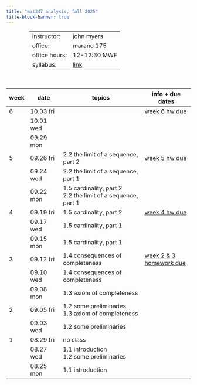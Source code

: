 ```yaml
---
title: "mat347 analysis, fall 2025"
title-block-banner: true
---
```


<table style="width:75%; margin-left:auto; margin-right:auto; margin-bottom: 50px;">
  <tr>
    <td>instructor:</td>
    <td>john myers</td>
  </tr>
  <tr>
    <td>office:</td>
    <td>marano 175</td>
  </tr>
  <tr>
    <td>office hours:</td>
    <td>12-12:30 MWF</td>
  </tr>
  <tr>
    <td>syllabus:</td>
    <td><a href="https://drive.google.com/file/d/1EHFZiLx6-pJ76BjbNA53SzFokGBwlYki/view?usp=drive_link" target="_blank">link</a></td>
  </tr>
</table>

| week | date | topics | info + due dates | 
|-|--|-----|---|
| 6 | 10.03 fri || <a href="https://drive.google.com/file/d/1pM7l3IQDRGq-rE6811EM4VLBP7fG9eoW/view?usp=drive_link" target="_blank">week 6 hw due</a>
|| 10.01 wed
|| 09.29 mon
| 5 | 09.26 fri | 2.2 the limit of a sequence, part 2 <a href="https://drive.google.com/file/d/1kWeanrgHLDECBFJa5h5mrN5TkdU5Pm4q/view?usp=drive_link" target="_blank"><i class="bi bi-book"></i></a> <a href="https://drive.google.com/file/d/1FJB-kNkw0UfxO6Tg-9-slY2eWKZFXWwB/view?usp=drive_link" target="_blank"><i class="bi bi-journal"></i></a> <a href="https://drive.google.com/file/d/1d0lp2zfZ7EagUCFR6H0Awu6KSD42Tqdu/view?usp=drive_link" target="_blank"><i class="bi bi-journal-check"></i></a> | <a href="https://drive.google.com/file/d/1Fu1J97THoJfijcx5wuNCjX4daSm62aYg/view?usp=drive_link" target="_blank">week 5 hw due</a>
|| 09.24 wed | 2.2 the limit of a sequence, part 1 <a href="https://drive.google.com/file/d/1f2CBHJSwEhDQD3GwAq0iYs47SvyMfP5w/view?usp=drive_link" target="_blank"><i class="bi bi-book"></i></a> <a href="https://drive.google.com/file/d/1r2gbJh6B-_10OwjJ83Y-Sh4RTtBSH7kK/view?usp=drive_link" target="_blank"><i class="bi bi-journal"></i></a> <a href="https://drive.google.com/file/d/1yz9y1gASL-n1iGoFHWu4Bs1Br3ego0te/view?usp=drive_link" target="_blank"><i class="bi bi-journal-check"></i></a>
|| 09.22 mon | 1.5 cardinality, part 2 <a href="https://drive.google.com/file/d/1HzwbyxwXNb-ntPXszUARtc6LEWdoBwr4/view?usp=drive_link" target="_blank"><i class="bi bi-book"></i></a> <a href="https://drive.google.com/file/d/1FUsS7CX7z77OIINNDSh8xtkz4pyEY4rU/view?usp=drive_link" target="_blank"><i class="bi bi-journal"></i></a> <a href="https://drive.google.com/file/d/1T9QBTVTnBb3dPomDVvDM03t83Zp8MKDQ/view?usp=drive_link" target="_blank"><i class="bi bi-journal-check"></i></a><br>2.2 the limit of a sequence, part 1 <a href="https://drive.google.com/file/d/1f2CBHJSwEhDQD3GwAq0iYs47SvyMfP5w/view?usp=drive_link" target="_blank"><i class="bi bi-book"></i></a> <a href="https://drive.google.com/file/d/1r2gbJh6B-_10OwjJ83Y-Sh4RTtBSH7kK/view?usp=drive_link" target="_blank"><i class="bi bi-journal"></i></a> <a href="https://drive.google.com/file/d/1yz9y1gASL-n1iGoFHWu4Bs1Br3ego0te/view?usp=drive_link" target="_blank"><i class="bi bi-journal-check"></i></a>
| 4 | 09.19 fri | 1.5 cardinality, part 2 <a href="https://drive.google.com/file/d/1HzwbyxwXNb-ntPXszUARtc6LEWdoBwr4/view?usp=drive_link" target="_blank"><i class="bi bi-book"></i></a> <a href="https://drive.google.com/file/d/1FUsS7CX7z77OIINNDSh8xtkz4pyEY4rU/view?usp=drive_link" target="_blank"><i class="bi bi-journal"></i></a> <a href="https://drive.google.com/file/d/1T9QBTVTnBb3dPomDVvDM03t83Zp8MKDQ/view?usp=drive_link" target="_blank"><i class="bi bi-journal-check"></i></a> | <a href="https://drive.google.com/file/d/1YmF6DdcPsYONWgtTx6FAwpTgZyjfghZN/view?usp=drive_link" target="_blank">week 4 hw due</a>
|| 09.17 wed | 1.5 cardinality, part 1 <a href="https://drive.google.com/file/d/1S2GlPmaONK_tbus2D6hs1mfOKLJQvImT/view?usp=drive_link" target="_blank"><i class="bi bi-book"></i></a> <a href="https://drive.google.com/file/d/1QouFMzL07K8soWxiQwIMqAGSW6_gaHVG/view?usp=drive_link" target="_blank"><i class="bi bi-journal"></i></a> <a href="https://drive.google.com/file/d/1kThpBG5obEhlG52NT-jzX-pEXzBUUDep/view?usp=drive_link" target="_blank"><i class="bi bi-journal-check"></i></a>
|| 09.15 mon | 1.5 cardinality, part 1 <a href="https://drive.google.com/file/d/1S2GlPmaONK_tbus2D6hs1mfOKLJQvImT/view?usp=drive_link" target="_blank"><i class="bi bi-book"></i></a> <a href="https://drive.google.com/file/d/1QouFMzL07K8soWxiQwIMqAGSW6_gaHVG/view?usp=drive_link" target="_blank"><i class="bi bi-journal"></i></a> <a href="https://drive.google.com/file/d/1kThpBG5obEhlG52NT-jzX-pEXzBUUDep/view?usp=drive_link" target="_blank"><i class="bi bi-journal-check"></i></a>
| 3 | 09.12 fri | 1.4 consequences of completeness <a href="https://drive.google.com/file/d/1iRSpIdTRIZgqSDXOC7en9Z3SFxKvwhk1/view?usp=drive_link" target="_blank"><i class="bi bi-book"></i></a> <a href="https://drive.google.com/file/d/1bHua9E-nwNRl-5NVZvopWap_OGLHm5x1/view?usp=drive_link" target="_blank"><i class="bi bi-journal"></i></a> <a href="https://drive.google.com/file/d/1Z71KjqpB_I08p1Ehd-m9MXvd13FrNTCU/view?usp=drive_link" target="_blank"><i class="bi bi-journal-check"></i></a> | <a href="https://drive.google.com/file/d/159a_cI4OpZY9p8If4nZZfAzqjlBCygO9/view?usp=drive_link" target="_blank">week 2 & 3 homework due</a>
|| 09.10 wed | 1.4 consequences of completeness <a href="https://drive.google.com/file/d/1iRSpIdTRIZgqSDXOC7en9Z3SFxKvwhk1/view?usp=drive_link" target="_blank"><i class="bi bi-book"></i></a> <a href="https://drive.google.com/file/d/1bHua9E-nwNRl-5NVZvopWap_OGLHm5x1/view?usp=drive_link" target="_blank"><i class="bi bi-journal"></i></a> <a href="https://drive.google.com/file/d/1Z71KjqpB_I08p1Ehd-m9MXvd13FrNTCU/view?usp=drive_link" target="_blank"><i class="bi bi-journal-check"></i></a>
|| 09.08 mon | 1.3 axiom of completeness <a href="https://drive.google.com/file/d/1PCvj2tu7NaMF48cIoS-OKOLje6euwTTP/view?usp=drive_link" target="_blank"><i class="bi bi-book"></i></a> <a href="https://drive.google.com/file/d/1-BgUQOZNCTbPDQ22UJjHorJ4u7asWkGq/view?usp=drive_link" target="_blank"><i class="bi bi-journal"></i></a> <a href="https://drive.google.com/file/d/12RXBIJMpSZ2qvSeQw3mfWwcPy3U-5mxi/view?usp=drive_link" target="_blank"><i class="bi bi-journal-check"></i></a>
| 2 | 09.05 fri | 1.2 some preliminaries<br>1.3 axiom of completeness <a href="https://drive.google.com/file/d/1PCvj2tu7NaMF48cIoS-OKOLje6euwTTP/view?usp=drive_link" target="_blank"><i class="bi bi-book"></i></a> <a href="https://drive.google.com/file/d/1-BgUQOZNCTbPDQ22UJjHorJ4u7asWkGq/view?usp=drive_link" target="_blank"><i class="bi bi-journal"></i></a> <a href="https://drive.google.com/file/d/12RXBIJMpSZ2qvSeQw3mfWwcPy3U-5mxi/view?usp=drive_link" target="_blank"><i class="bi bi-journal-check"></i></a>
|| 09.03 wed | 1.2 some preliminaries <a href="https://drive.google.com/file/d/1v7wbFBsmiAoMhmN9xpk4ZRDDtlx7ujcB/view?usp=drive_link" target="_blank"><i class="bi bi-book"></i></a> <a href="https://drive.google.com/file/d/1W8Aqf68OYG_9EU3mCe1vOs2u5gLqQgKo/view?usp=drive_link" target="_blank"><i class="bi bi-journal"></i></a> <a href="https://drive.google.com/file/d/1q_gUuAO91jRYKuK-Z-f-Wo8CfA9vJrFu/view?usp=drive_link" target="_blank"><i class="bi bi-journal-check"></i></a>
| 1 | 08.29 fri | no class
|| 08.27 wed | 1.1 introduction <a href="https://drive.google.com/file/d/183FagTTzgeKfmpJPKaoA0BOx8kkVgHHz/view?usp=drive_link" target="_blank"><i class="bi bi-book"></i></a> <a href="https://drive.google.com/file/d/1uKWgl53_jtM6Y77f6OQUfpNVlzfwLNq8/view?usp=drive_link" target="_blank"><i class="bi bi-journal"></i></a> <a href="https://drive.google.com/file/d/18dcbTZfzEneXdpLzczOZAWZhR3vgx3D0/view?usp=drive_link" target="_blank"><i class="bi bi-journal-check"></i></a><br>1.2 some preliminaries <a href="https://drive.google.com/file/d/1v7wbFBsmiAoMhmN9xpk4ZRDDtlx7ujcB/view?usp=drive_link" target="_blank"><i class="bi bi-book"></i></a> <a href="https://drive.google.com/file/d/1W8Aqf68OYG_9EU3mCe1vOs2u5gLqQgKo/view?usp=drive_link" target="_blank"><i class="bi bi-journal"></i></a> <a href="https://drive.google.com/file/d/1q_gUuAO91jRYKuK-Z-f-Wo8CfA9vJrFu/view?usp=drive_link" target="_blank"><i class="bi bi-journal-check"></i></a>
|| 08.25 mon | 1.1 introduction <a href="https://drive.google.com/file/d/183FagTTzgeKfmpJPKaoA0BOx8kkVgHHz/view?usp=drive_link" target="_blank"><i class="bi bi-book"></i></a> <a href="https://drive.google.com/file/d/1uKWgl53_jtM6Y77f6OQUfpNVlzfwLNq8/view?usp=drive_link" target="_blank"><i class="bi bi-journal"></i></a> <a href="https://drive.google.com/file/d/18dcbTZfzEneXdpLzczOZAWZhR3vgx3D0/view?usp=drive_link" target="_blank"><i class="bi bi-journal-check"></i></a>
